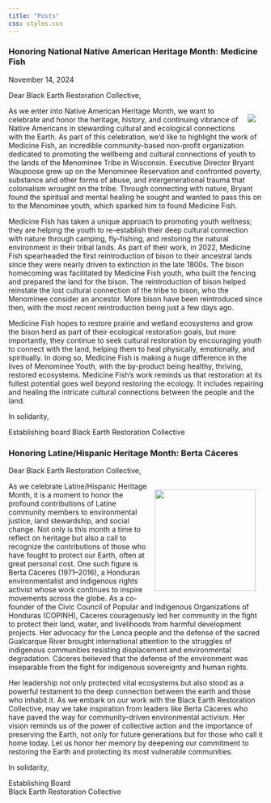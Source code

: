 ```yaml
---
title: "Posts"
css: styles.css
---
```


### Honoring National Native American Heritage Month: Medicine Fish

November 14, 2024

Dear Black Earth Restoration Collective,

![](images/medicinefish.png){style="float: right; margin: 15px 15px 15px 15px;"}

As we enter into Native American Heritage Month, we want to celebrate and honor the heritage, history, and continuing vibrance of Native Americans in stewarding cultural and ecological connections with the Earth. As part of this celebration, we’d like to highlight the work of Medicine Fish, an incredible community-based non-profit organization dedicated to promoting the wellbeing and cultural connections of youth to the lands of the Menominee Tribe in Wisconsin. Executive Director Bryant Waupoose grew up on the Menominee Reservation and confronted poverty, substance and other forms of abuse, and intergenerational trauma that colonialism wrought on the tribe. Through connecting with nature, Bryant found the spiritual and mental healing he sought and wanted to pass this on to the Menominee youth, which sparked him to found Medicine Fish.

Medicine Fish has taken a unique approach to promoting youth wellness; they are helping the youth to re-establish their deep cultural connection with nature through camping, fly-fishing, and restoring the natural environment in their tribal lands. As part of their work, in 2022, Medicine Fish spearheaded the first reintroduction of bison to their ancestral lands since they were nearly driven to extinction in the late 1800s. The bison homecoming was facilitated by Medicine Fish youth, who built the fencing and prepared the land for the bison. The reintroduction of bison helped reinstate the lost cultural connection of the tribe to bison, who the Menominee consider an ancestor. More bison have been reintroduced since then, with the most recent reintroduction being just a few days ago.

Medicine Fish hopes to restore prairie and wetland ecosystems and grow the bison herd as part of their ecological restoration goals, but more importantly, they continue to seek cultural restoration by encouraging youth to connect with the land, helping them to heal physically, emotionally, and spiritually. In doing so, Medicine Fish is making a huge difference in the lives of Menominee Youth, with the by-product being healthy, thriving, restored ecosystems. Medicine Fish’s work reminds us that restoration at its fullest potential goes well beyond restoring the ecology. It includes repairing and healing the intricate cultural connections between the people and the land.

In solidarity,

Establishing board Black Earth Restoration Collective

### Honoring Latine/Hispanic Heritage Month: Berta Cáceres

Dear Black Earth Restoration Collective,

![](images/bertacaceres.jpg){style="float: right; margin: 15px 15px 15px 15px;" width="200"}

As we celebrate Latine/Hispanic Heritage Month, it is a moment to honor the profound contributions of Latine community members to environmental justice, land stewardship, and social change. Not only is this month a time to reflect on heritage but also a call to recognize the contributions of those who have fought to protect our Earth, often at great personal cost. One such figure is Berta Cáceres (1971–2016), a Honduran environmentalist and indigenous rights activist whose work continues to inspire movements across the globe. As a co-founder of the Civic Council of Popular and Indigenous Organizations of Honduras (COPINH), Cáceres courageously led her community in the fight to protect their land, water, and livelihoods from harmful development projects. Her advocacy for the Lenca people and the defense of the sacred Gualcarque River brought international attention to the struggles of indigenous communities resisting displacement and environmental degradation. Cáceres believed that the defense of the environment was inseparable from the fight for indigenous sovereignty and human rights.

Her leadership not only protected vital ecosystems but also stood as a powerful testament to the deep connection between the earth and those who inhabit it. As we embark on our work with the Black Earth Restoration Collective, may we take inspiration from leaders like Berta Cáceres who have paved the way for community-driven environmental activism. Her vision reminds us of the power of collective action and the importance of preserving the Earth, not only for future generations but for those who call it home today. Let us honor her memory by deepening our commitment to restoring the Earth and protecting its most vulnerable communities.

In solidarity,

Establishing Board\
Black Earth Restoration Collective
